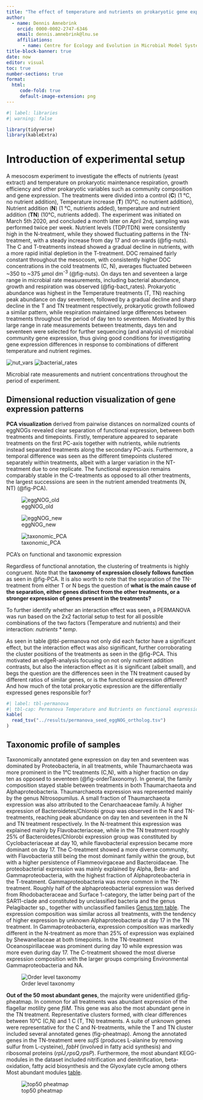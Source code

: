 ```yaml
---
title: "The effect of temperature and nutrients on prokaryotic gene expression"
author:
  - name: Dennis Amnebrink
    orcid: 0000-0002-2747-6346
    email: dennis.amnebrink@lnu.se
    affiliations:
      - name: Centre for Ecology and Evolution in Microbial Model Systems – EEMiS, Linnaeus University, Kalmar, Sweden
title-block-banner: true
date: now
editor: visual
toc: true
number-sections: true
format:
  html:
     code-fold: true
     default-image-extension: png
---
```


```r
#| label: libraries
#| warning: false

library(tidyverse)
library(kableExtra)
```

# Introduction of experimental setup

A mesocosm experiment to investigate the effects of nutrients (yeast extract) and temperature on prokaryotic maintenance respiration, growth efficiency and other prokaryotic variables such as community composition and gene expression. The treatments were divided into a control (**C**) (1 °C, no nutrient addition), Temperature increase (**T**) (10°C, no nutrient addition), Nutrient addition (**N**) (1 °C, nutrients added), temperature and nutrient addition (**TN**) (10°C, nutrients added). The experiment was initiated on March 5th 2020, and concluded a month later on April 2nd, sampling was performed twice per week. Nutrient levels (TDP/TDN) were consistently high in the N-treatment, while they showed fluctuating patterns in the TN-treatment, with a steady increase from day 17 and on-wards (@fig-nuts). The C and T-treatments instead showed a gradual decline in nutrients, with a more rapid initial depletion in the T-treatment. DOC remained fairly constant throughout the mesocosm, with consistently higher DOC concentrations in the cold treatments (C, N), averages fluctuated between \~350 to \~375 µmol dm^-3^ (@fig-nuts). On days ten and seventeen a large range in microbial rate measurements, including bacterial abundance, growth and respiration was observed (@fig-bact_rates). Prokaryotic abundance was highest in the Temperature treatments (T, TN) reaching peak abundance on day seventeen, followed by a gradual decline and sharp decline in the T and TN treatment respectively, prokaryotic growth followed a similar pattern, while respiration maintained large differences between treatments throughout the period of day ten to seventeen. Motivated by this large range in rate measurements between treatments, days ten and seventeen were selected for further sequencing (and analysis) of microbial community gene expression, thus giving good conditions for investigating gene expression differences in response to combinations of different temperature and nutrient regimes.

::: {#fig-rates_and_vars layout-ncol="2"}
![nut_vars](../results/Variables1.png){#fig-nuts} ![bacterial_rates](../results/bacterial_rates3.png){#fig-bact_rates}

Microbial rate measurements and nutrient concentrations throughout the period of experiment.
:::

## Dimensional reduction visualization of gene expression patterns

**PCA visualization** derived from pairwise distances on normalized counts of eggNOGs revealed clear separation of functional expression, between both treatments and timepoints. Firstly, temperature appeared to separate treatments on the first PC-axis together with nutrients, while nutrients instead separated treatments along the secondary PC-axis. Furthermore, a temporal difference was seen as the different timepoints clustered separately within treatments, albeit with a larger variation in the NT-treatment due to one replicate. The functional expression remains comparably stable in the C-treatments as opposed to all other treatments, the largest successions are seen in the nutrient amended treatments (N, NT) (@fig-PCA).

::: {#fig-PCA layout-ncol="2"}
![eggNOG_old](../results/PCA_hellinger_eggNOGS.png){#fig-hej}

![eggNOG_new](../results/PCA_hellinger_seed_eggNOG_orthologs.png)

![taxonomic_PCA](../results/PCA_taxonomy.png)

PCA's on functional and taxonomic expression
:::

Regardless of functional annotation, the clustering of treatments is highly congruent. Note that the **taxonomy of expression closely follows function** as seen in @fig-PCA. It is also worth to note that the separation of the TN-treatment from either T or N begs the question of **what is the main cause of the separation, either genes distinct from the other treatments, or a stronger expression of genes present in the treatments?**

To further identify whether an interaction effect was seen, a PERMANOVA was run based on the 2x2 factorial setup to test for all possible combinations of the two factors (Temperature and nutrients) and their interaction: $nutrients*temp$.

As seen in table @tbl-permanova not only did each factor have a significant effect, but the interaction effect was also significant, further corroborating the cluster positions of the treatments as seen in the @fig-PCA. This motivated an edgeR-analysis focusing on not only nutrient addition contrasts, but also the interaction effect as it is significant (albeit small), and begs the question are the differences seen in the TN treatment caused by different ratios of similar genes, or is the functional expression different? And how much of the total prokaryotic expression are the differentially expressed genes responsible for?

```r
#| label: tbl-permanova
#| tbl-cap: Permanova Temperature and Nutrients on functional expression.
kable(
  read_tsv("../results/permanova_seed_eggNOG_ortholog.tsv")
)
```

## Taxonomic profile of samples

Taxonomically annotated gene expression on day ten and seventeen was dominated by Proteobacteria, in all treatments, while Thaumarchaeota was more prominent in the 1°C treatments (C,N), with a higher fraction on day ten as opposed to seventeen (@fig-orderTaxonomy). In general, the family composition stayed stable between treatments in both Thaumarchaeota and Alphaproteobacteria. Thaumarchaeota expression was represented mainly by the genus Nitrosopumilus. A small fraction of Thaumarchaeota expression was also attributed to the Cenarchaeaceae family. A higher expression of Bacteroidetes/Chlorobi group was observed in the N and TN-treatments, reaching peak abundance on day ten and seventeen in the N and TN treatment respectively. In the N-treatment this expression was explained mainly by Flavobacteriaceae, while in the TN treatment roughly 25% of Bacteroidetes/Chlorobi expression group was constituted by Cyclobacteriaceae at day 10, while flavobacterial expression became more dominant on day 17. The C-treatment showed a more diverse community, with Flavobacteria still being the most dominant family within the group, but with a higher persistence of Flammeovirgaceae and Bacteroidaceae. The proteobacterial expression was mainly explained by Alpha, Beta- and Gammaproteobacteria, with the highest fraction of Alphaproteobacteria in the T-treatment. Gammaproteobacteria was more common in the TN-treatment. Roughly half of the alphaproteobacterial expression was derived from Rhodobacteraceae and Surface 1-category, the latter being part of the SAR11-clade and constituted by unclassified bacteria and the genus Pelagibacter sp., together with unclassified families [Genus tpm table](https://drive.google.com/file/d/14GyTfcsnclFsETP_zlO0mA3wlusvWXlm/view?usp=sharing){#tbl-genusTpm}. The expression composition was similar across all treatments, with the tendency of higher expression by unknown Alphaproteobacteria at day 17 in the TN treatment. In Gammaproteobacteria, expression composition was markedly different in the N-treatment as more than 25% of expression was explained by Shewanellaceae at both timepoints. In the TN-treatment Oceanospirillaceae was prominent during day 10 while expression was more even during day 17. The C-treatment showed the most diverse expression composition with the larger groups comprising Environmental Gammaproteobacteria and NA.

![Order level taxonomy](../results/taxonomy_order.png){#fig-orderTaxonomy}

**Out of the 50 most abundant genes**, the majority were unidentified @fig-pheatmap. In common for all treatments was abundant expression of the flagellar motility gene *fliM*. This gene was also the most abundant gene in the TN treatment. Representative clusters formed, with clear differences between 10°C (C,N) and 1 C (T, TN) treatments. A suite of unknown genes were representative for the C and N-treatments, while the T and TN cluster included several annotated genes (fig-pheatmap). Among the annotated genes in the TN-treatment were *sufS* (produces L-alanine by removing sulfur from L-cysteine), *fabH* (involved in fatty acid synthesis) and ribosomal proteins (*rplJ*,*rpsQ*,*rpsP*). Furthermore, the most abundant KEGG-modules in the dataset included nitrification and denitrification, beta-oxidation, fatty acid biosynthesis and the Glyoxylate cycle among others Most abundant modules [table](https://drive.google.com/file/d/1PNMQ_lvCzwl4gzG6gis4K-Qm6UXreR_9/view?usp=sharing).

![top50 pheatmap](../results/top50_both.png){#fig-pheatmap}
